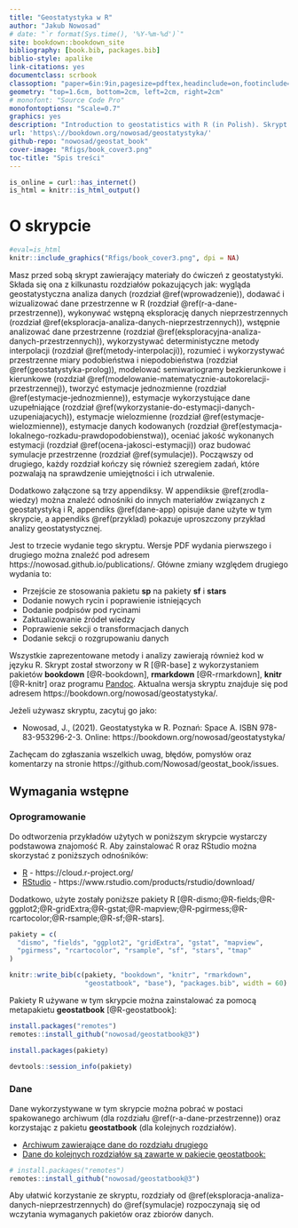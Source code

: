 ```yaml
--- 
title: "Geostatystyka w R"
author: "Jakub Nowosad"
# date: "`r format(Sys.time(), '%Y-%m-%d')`"
site: bookdown::bookdown_site
bibliography: [book.bib, packages.bib]
biblio-style: apalike
link-citations: yes
documentclass: scrbook
classoption: "paper=6in:9in,pagesize=pdftex,headinclude=on,footinclude=on,10pt"
geometry: "top=1.6cm, bottom=2cm, left=2cm, right=2cm"
# monofont: "Source Code Pro"
monofontoptions: "Scale=0.7"
graphics: yes
description: "Introduction to geostatistics with R (in Polish). Skrypt ma na celu wprowadzenie do analiz przestrzennych (GIS) używająć języka programowania R, a następnie zastosowanie uzyskanej wiedzy do wykonania estymacji (interpolacji) oraz symulacji geostatystycznych."
url: 'https\://bookdown.org/nowosad/geostatystyka/'
github-repo: "nowosad/geostat_book"
cover-image: "Rfigs/book_cover3.png"
toc-title: "Spis treści"
---
```


```r
is_online = curl::has_internet()
is_html = knitr::is_html_output()
```

# O skrypcie {-}

```r
#eval=is_html
knitr::include_graphics("Rfigs/book_cover3.png", dpi = NA)
```

Masz przed sobą skrypt zawierający materiały do ćwiczeń z geostatystyki.
Składa się ona z kilkunastu rozdziałów pokazujących jak: wygląda geostatystyczna analiza danych (rozdział \@ref(wprowadzenie)), dodawać i wizualizować dane przestrzenne w R (rozdział \@ref(r-a-dane-przestrzenne)), wykonywać wstępną eksplorację danych nieprzestrzennych (rozdział \@ref(eksploracja-analiza-danych-nieprzestrzennych)), wstępnie analizować dane przestrzenne (rozdział \@ref(eksploracyjna-analiza-danych-przestrzennych)), wykorzystywać deterministyczne metody interpolacji (rozdział \@ref(metody-interpolacji)), rozumieć i wykorzystywać przestrzenne miary podobieństwa i niepodobieństwa (rozdział \@ref(geostatystyka-prolog)), modelować semiwariogramy bezkierunkowe i kierunkowe (rozdział \@ref(modelowanie-matematycznie-autokorelacji-przestrzennej)), tworzyć estymacje jednozmienne (rozdział \@ref(estymacje-jednozmienne)), estymacje wykorzystujące dane uzupełniające (rozdział \@ref(wykorzystanie-do-estymacji-danych-uzupeniajacych)), estymacje wielozmienne (rozdział \@ref(estymacje-wielozmienne)), estymacje danych kodowanych (rozdział \@ref(estymacja-lokalnego-rozkadu-prawdopodobienstwa)), oceniać jakość wykonanych estymacji (rozdział \@ref(ocena-jakosci-estymacji)) oraz budować symulacje przestrzenne (rozdział \@ref(symulacje)).
Począwszy od drugiego, każdy rozdział kończy się również szeregiem zadań, które pozwalają na sprawdzenie umiejętności i ich utrwalenie.

Dodatkowo załączone są trzy appendiksy. 
W appendiksie \@ref(zrodla-wiedzy) można znaleźć odnośniki do innych materiałów związanych z geostatystyką i R, appendiks \@ref(dane-app) opisuje dane użyte w tym skrypcie, a appendiks \@ref(przyklad) pokazuje uproszczony przykład analizy geostatystycznej.

Jest to trzecie wydanie tego skryptu.
Wersje PDF wydania pierwszego i drugiego można znaleźć pod adresem https://nowosad.github.io/publications/.
Główne zmiany względem drugiego wydania to:

- Przejście ze stosowania pakietu **sp** na pakiety **sf** i **stars**
- Dodanie nowych rycin i poprawienie istniejących
- Dodanie podpisów pod rycinami
- Zaktualizowanie źródeł wiedzy
- Poprawienie sekcji o transformacjach danych
- Dodanie sekcji o rozgrupowaniu danych

<!--4ed:
- tmap
-->

Wszystkie zaprezentowane metody i analizy zawierają również kod w języku R.
Skrypt został stworzony w R [@R-base] z wykorzystaniem pakietów **bookdown** [@R-bookdown], **rmarkdown** [@R-rmarkdown], **knitr** [@R-knitr] oraz programu [Pandoc](http://pandoc.org/). 
Aktualna wersja skryptu znajduje się pod adresem https://bookdown.org/nowosad/geostatystyka/. 

Jeżeli używasz skryptu, zacytuj go jako:

- Nowosad, J., (2021). Geostatystyka w R. Poznań: Space A. ISBN 978-83-953296-2-3. Online:
https://bookdown.org/nowosad/geostatystyka/

Zachęcam do zgłaszania wszelkich uwag, błędów, pomysłów oraz komentarzy na stronie https://github.com/Nowosad/geostat_book/issues.

## Wymagania wstępne {-}

### Oprogramowanie {-}

Do odtworzenia przykładów użytych w poniższym skrypcie wystarczy podstawowa znajomość R. 
Aby zainstalować R oraz RStudio można skorzystać z poniższych odnośników:

- [R](https://www.r-project.org/) - https://cloud.r-project.org/
- [RStudio](https://www.rstudio.com/) - https://www.rstudio.com/products/rstudio/download/

Dodatkowo, użyte zostały poniższe pakiety R [@R-dismo;@R-fields;@R-ggplot2;@R-gridExtra;@R-gstat;@R-mapview;@R-pgirmess;@R-rcartocolor;@R-rsample;@R-sf;@R-stars].

```r
pakiety = c(
  "dismo", "fields", "ggplot2", "gridExtra", "gstat", "mapview", 
  "pgirmess", "rcartocolor", "rsample", "sf", "stars", "tmap"
)
```

```r
knitr::write_bib(c(pakiety, "bookdown", "knitr", "rmarkdown", 
                   "geostatbook", "base"), "packages.bib", width = 60)
```

Pakiety R używane w tym skrypcie można zainstalować za pomocą metapakietu **geostatbook** [@R-geostatbook]:

```r
install.packages("remotes")
remotes::install_github("nowosad/geostatbook@3")
```

<!-- Jest to również możliwe poprzez funkcję `install.packages()`: -->

```r
install.packages(pakiety)
```

```r
devtools::session_info(pakiety)
```

### Dane {-}

Dane wykorzystywane w tym skrypcie można pobrać w postaci spakowanego archiwum (dla rozdziału \@ref(r-a-dane-przestrzenne)) oraz korzystając z pakietu **geostatbook** (dla kolejnych rozdziałów). 
<!--Dodatkowo, przy instalacji pakietu `geostatbook` pobierane są wszystkie inne pakiety potrzebne do pełnego korzystania z materiałów zawartych w skrypcie.-->

- [Archiwum zawierające dane do rozdziału drugiego](https://github.com/Nowosad/geostat_book/blob/master/dane3.zip?raw=true)
- [Dane do kolejnych rozdziałów są zawarte w pakiecie geostatbook:](https://github.com/Nowosad/geostatbook)

```r
# install.packages("remotes")
remotes::install_github("nowosad/geostatbook@3")
```

Aby ułatwić korzystanie ze skryptu, rozdziały od \@ref(eksploracja-analiza-danych-nieprzestrzennych) do \@ref(symulacje) rozpoczynają się od wczytania wymaganych pakietów oraz zbiorów danych.

<!-- add a licence (somewhere) -->